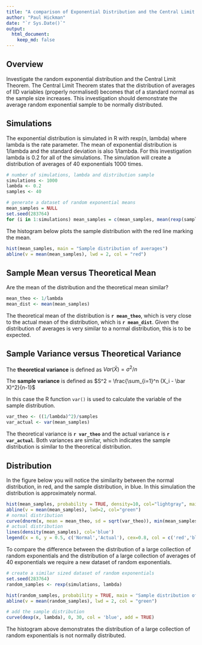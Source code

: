 ```yaml
---
title: "A comparison of Exponential Distribution and the Central Limit Theorem"
author: "Paul Hickman"
date: "`r Sys.Date()`"
output: 
  html_document:
    keep_md: false
---
```


## Overview

Investigate the random exponential distribution and the Central Limit Theorem.  The Central Limit Theorem states that the distribution of averages of IID variables (properly normalised) becomes that of a standard normal as the sample size increases.  This investigation should demonstrate the average random exponential sample to be normally distributed.

## Simulations

The exponential distribution is simulated in R with rexp(n, lambda) where lambda is the rate parameter. The mean of exponential distribution is 1/lambda and the standard deviation is also 1/lambda. For this investigation lambda is 0.2 for all of the simulations.  The simulation will create a distribution of averages of 40 exponentials 1000 times.

```r
# number of simulations, lambda and distribution sample
simulations <- 1000
lambda <- 0.2
samples <- 40

# generate a dataset of random exponential means
mean_samples = NULL
set.seed(283764)
for (i in 1:simulations) mean_samples = c(mean_samples, mean(rexp(samples,lambda)))
```

The histogram below plots the sample distribution with the red line marking the mean.

```r
hist(mean_samples, main = "Sample distribution of averages")
abline(v = mean(mean_samples), lwd = 2, col = "red")
```

## Sample Mean versus Theoretical Mean

Are the mean of the distribution and the theoretical mean similar?

```r
mean_theo <- 1/lambda
mean_dist <- mean(mean_samples)
```

The theoretical mean of the distribution is **`r mean_theo`**, which is very close to the actual mean of the distribution, which is **`r mean_dist`**.  Given the distribution of averages is very similar to a normal distribution, this is to be expected.

## Sample Variance versus Theoretical Variance

The **theoretical variance** is defined as $Var(\bar X) = \sigma^2/n$

The **sample variance** is defined as $S^2 = \frac{\sum_{i=1}^n (X_i - \bar X)^2}{n-1}$

In this case the R function `var()` is used to calculate the variable of the sample distribution.

```r
var_theo <- ((1/lambda)^2)/samples
var_actual <- var(mean_samples)
```

The theoretical variance is **`r var_theo`** and the actual variance is **`r var_actual`**.  Both variances are similar, which indicates the sample distribution is similar to the theoretical distribution.

## Distribution

In the figure below you will notice the similarity between the normal distribution, in red, and the sample distribution, in blue.  In this simulation the distribution is approximately normal.

```r
hist(mean_samples, probability = TRUE, density=10, col="lightgray", main = "Sample distribution of average random exponentials")
abline(v = mean(mean_samples), lwd=2, col="green")
# normal distribution
curve(dnorm(x, mean = mean_theo, sd = sqrt(var_theo)), min(mean_samples)-1, max(mean_samples), col = 'red', add = TRUE)
# actual distribution 
lines(density(mean_samples), col='blue')
legend(x = 6, y = 0.5, c('Normal','Actual'), cex=0.8, col = c('red','blue'), lty = 1)
```

To compare the difference between the distribution of a large collection of random exponentials and the distribution of a large collection of averages of 40 exponentials we require a new dataset of random exponentials.

```r
# create a similar sized dataset of random exponentials
set.seed(283764)
random_samples <- rexp(simulations, lambda)

hist(random_samples, probability = TRUE, main = "Sample distribution of random exponentials")
abline(v = mean(random_samples), lwd = 2, col = "green")

# add the sample distribution
curve(dexp(x, lambda), 0, 30, col = 'blue', add = TRUE)
```

The histogram above demonstrates the distribution of a large collection of random exponentials is not normally distributed.